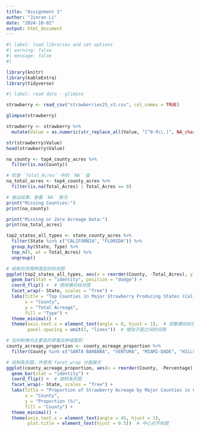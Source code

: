 ```yaml
---
title: "Assignment 1"
author: "Jinran Li"
date: "2024-10-02"
output: html_document
---
```


```r
#| label: load libraries and set options
#| warning: false
#| message: false
#| 

library(knitr)  
library(kableExtra)
library(tidyverse)

```


```r
#| label: read data - glimpse 

strawberry <- read_csv("strawberries25_v3.csv", col_names = TRUE)

glimpse(strawberry)
```
```r

strawberry <- strawberry %>%
  mutate(Value = as.numeric(str_replace_all(Value, "[^0-9\\.]", NA_character_)))

str(strawberry$Value)
head(strawberry$Value)

```


```r
na_county <- top4_county_acres %>%
  filter(is.na(County))

# 检查 `Total_Acres` 中的 `NA` 值
na_total_acres <- top4_county_acres %>%
  filter(is.na(Total_Acres) | Total_Acres == 0)

# 输出结果，查看 `NA` 情况
print("Missing Counties:")
print(na_county)

print("Missing or Zero Acreage Data:")
print(na_total_acres)


```
```r
top2_states_all_types <- state_county_acres %>%
  filter(State %in% c("CALIFORNIA", "FLORIDA")) %>%
  group_by(State, Type) %>%
  top_n(5, wt = Total_Acres) %>%
  ungroup()

# 绘制包含两种类型的柱状图
ggplot(top2_states_all_types, aes(x = reorder(County, -Total_Acres), y = Total_Acres, fill = Type)) +
  geom_bar(stat = "identity", position = "dodge") +
  coord_flip() +  # 使用横向柱状图
  facet_wrap(~ State, scales = "free") +
  labs(title = "Top Counties in Major Strawberry Producing States (California and Florida)",
       x = "County",
       y = "Total Acreage",
       fill = "Type") +
  theme_minimal() +
  theme(axis.text.x = element_text(angle = 0, hjust = 1),  # 调整横向标签格式
        panel.spacing = unit(1, "lines"))  # 增加子图之间的间隔
```
```r

# 加州和佛州主要县的草莓总种植面积
county_acreage_proportion <- county_acreage_proportion %>%
  filter(County %in% c("SANTA BARBARA", "VENTURA", "MIAMI-DADE", "HILLSBOROUGH", "PASCO", "POLK", "ORANGE"))  # 选择前几个县

# 绘制条形图，并使用 facet_wrap 分面展示
ggplot(county_acreage_proportion, aes(x = reorder(County, -Percentage), y = Percentage, fill = County)) +
  geom_bar(stat = "identity") +
  coord_flip() +  # 旋转条形图
  facet_wrap(~ State, scales = "free") +
  labs(title = "Proportion of Strawberry Acreage by Major Counties in California and Florida",
       x = "County",
       y = "Proportion (%)",
       fill = "County") +
  theme_minimal() +
  theme(axis.text.x = element_text(angle = 45, hjust = 1),
        plot.title = element_text(hjust = 0.5))  # 中心对齐标题

```

